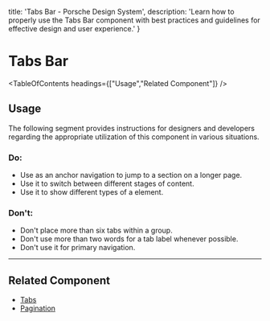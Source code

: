 
  title: 'Tabs Bar - Porsche Design System',
  description: 'Learn how to properly use the Tabs Bar component with best practices and guidelines for effective design and user experience.'
}

# Tabs Bar <ComponentStatus tagName="p-tabs-bar"></ComponentStatus>

<TableOfContents headings={["Usage","Related Component"]} />

## Usage

The following segment provides instructions for designers and developers regarding the appropriate utilization of this
component in various situations.

### Do:

- Use as an anchor navigation to jump to a section on a longer page.
- Use it to switch between different stages of content.
- Use it to show different types of a element.

### Don't:

- Don't place more than six tabs within a group.
- Don't use more than two words for a tab label whenever possible.
- Don't use it for primary navigation.

---

## Related Component

- [Tabs](/components/tabs/)
- [Pagination](/components/pagination/)
